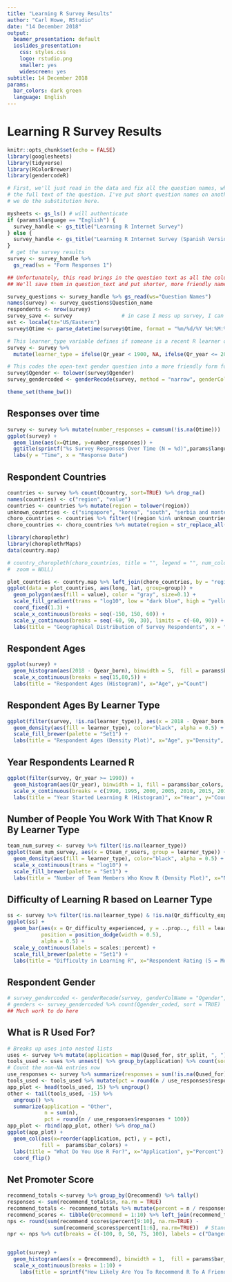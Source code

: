 ```yaml
---
title: "Learning R Survey Results"
author: "Carl Howe, RStudio"
date: "14 December 2018"
output:
  beamer_presentation: default
  ioslides_presentation:
    css: styles.css
    logo: rstudio.png
    smaller: yes
    widescreen: yes
subtitle: 14 December 2018
params:
  bar_colors: dark green
  language: English
---
```


# Learning R Survey Results

```r

knitr::opts_chunk$set(echo = FALSE)
library(googlesheets)
library(tidyverse)
library(RColorBrewer)
library(gendercodeR)

# First, we'll just read in the data and fix all the question names, which in Google Forms, are literally
# the full text of the question. I've put short question names on another sheet of the results Google Sheet, so
# we do the substitution here.

mysheets <- gs_ls() # will authenticate
if (params$language == "English") {
  survey_handle <- gs_title("Learning R Internet Survey")
} else {
  survey_handle <- gs_title("Learning R Internet Survey (Spanish Version)")
}
 # get the survey results
survey <- survey_handle %>%
  gs_read(ws = "Form Responses 1")

## Unfortunately, this read brings in the question text as all the column names. That's not good.
## We'll save them in question_text and put shorter, more friendly names in instead.

survey_questions <- survey_handle %>% gs_read(ws="Question Names")
names(survey) <- survey_questions$Question_name
respondents <- nrow(survey)
survey_save <- survey                # in case I mess up survey, I can check it against this
est <- locale(tz="US/Eastern")
survey$Qtime <- parse_datetime(survey$Qtime, format = "%m/%d/%Y %H:%M:%S", locale=est)

# This learner_type variable defines if someone is a recent R learner or not for faceting
survey <- survey %>% 
  mutate(learner_type = ifelse(Qr_year < 1900, NA, ifelse(Qr_year <= 2016, "Early Learner", "Recent Learner")))

# This codes the open-text gender question into a more friendly form for analysis
survey$Qgender <- tolower(survey$Qgender)
survey_gendercoded <- genderRecode(survey, method = "narrow", genderColName = "Qgender", outputColName = "Qgender_coded")

theme_set(theme_bw())

```

## Responses over time

```r
survey <- survey %>% mutate(number_responses = cumsum(!is.na(Qtime)))
ggplot(survey) + 
  geom_line(aes(x=Qtime, y=number_responses)) + 
  ggtitle(sprintf("%s Survey Responses Over Time (N = %d)",params$language, respondents)) + 
  labs(y = "Time", x = "Response Date")

```


## Respondent Countries

```r
countries <- survey %>% count(Qcountry, sort=TRUE) %>% drop_na()
names(countries) <- c("region", "value")
countries <- countries %>% mutate(region = tolower(region))
unknown_countries <- c("singapore", "korea", "south", "serbia and montenegro", "hong kong", "andorra", "bahrain", "christmas island", "macau", "mauritius", "puerto rico", "tanzania")
choro_countries <- countries %>% filter(!(region %in% unknown_countries))
choro_countries <- choro_countries %>% mutate(region = str_replace_all(region, "korea, south", "south korea"))

library(choroplethr)
library(choroplethrMaps)
data(country.map)

# country_choropleth(choro_countries, title = "", legend = "", num_colors = 8,
#  zoom = NULL)

plot_countries <- country.map %>% left_join(choro_countries, by = "region")
ggplot(data = plot_countries, aes(long, lat, group=group)) + 
  geom_polygon(aes(fill = value), color = "gray", size=0.1) +
  scale_fill_gradient(trans = "log10", low = "dark blue", high = "yellow") +
  coord_fixed(1.3) +
  scale_x_continuous(breaks = seq(-150, 150, 60)) +
  scale_y_continuous(breaks = seq(-60, 90, 30), limits = c(-60, 90)) +
  labs(title = "Geographical Distribution of Survey Respondents", x = "", y = "", fill = "Responses")
```
## Respondent Ages

```r

ggplot(survey) +
  geom_histogram(aes(2018 - Qyear_born), binwidth = 5,  fill = params$bar_colors, color="black") +
  scale_x_continuous(breaks = seq(15,80,5)) +
  labs(title = "Respondent Ages (Histogram)", x="Age", y="Count")
```

## Respondent Ages By Learner Type

```r

ggplot(filter(survey, !is.na(learner_type)), aes(x = 2018 - Qyear_born, group = learner_type)) +
  geom_density(aes(fill = learner_type), color="black", alpha = 0.5) +
  scale_fill_brewer(palette = "Set1") +
  labs(title = "Respondent Ages (Density Plot)", x="Age", y="Density", fill = "Learner Type")
```

## Year Respondents Learned R

```r

ggplot(filter(survey, Qr_year >= 1990)) +
  geom_histogram(aes(Qr_year), binwidth = 1, fill = params$bar_colors, color="black") +
  scale_x_continuous(breaks = c(1990, 1995, 2000, 2005, 2010, 2015, 2018)) +
  labs(title = "Year Started Learning R (Histogram)", x="Year", y="Count")
```


## Number of People You Work With That Know R By Learner Type

```r
team_num_survey <- survey %>% filter(!is.na(learner_type))
ggplot(team_num_survey, aes(x = Qteam_r_users, group = learner_type)) +
  geom_density(aes(fill = learner_type), color="black", alpha = 0.5) +
  scale_x_continuous(trans = "log10") +
  scale_fill_brewer(palette = "Set1") +
  labs(title = "Number of Team Members Who Know R (Density Plot)", x="Number", y="Density", fill = "Learner Type")
```

## Difficulty of Learning R based on Learner Type

```r

ss <- survey %>% filter(!is.na(learner_type) & !is.na(Qr_difficulty_experienced))
ggplot(ss) +
  geom_bar(aes(x = Qr_difficulty_experienced, y = ..prop.., fill = learner_type, group = learner_type),
           position = position_dodge(width = 0.5),
           alpha = 0.5) +
  scale_y_continuous(labels = scales::percent) +
  scale_fill_brewer(palette = "Set1") +
  labs(title = "Difficulty in Learning R", x="Respondent Rating (5 = Most Difficult)", y="", fill = "Learner Type")
```


## Respondent Gender

```r
# survey_gendercoded <- genderRecode(survey, genderColName = "Qgender", outputColName = "Qgender_coded")
# genders <- survey_gendercoded %>% count(Qgender_coded, sort = TRUE)
## Much work to do here
```

## What is R Used For?

```r
# Breaks up uses into nested lists
uses <- survey %>% mutate(application = map(Qused_for, str_split, ", ")) %>% unnest()
tools_used <- uses %>% unnest() %>% group_by(application) %>% count(sort=TRUE)
# Count the non-NA entries now
use_responses <- survey %>% summarize(responses = sum(!is.na(Qused_for)))
tools_used <- tools_used %>% mutate(pct = round(n / use_responses$responses * 100)) %>% arrange(desc(pct))
app_plot <- head(tools_used, 15) %>% ungroup()
other <- tail(tools_used, -15) %>% 
  ungroup() %>% 
  summarize(application = "Other", 
            n = sum(n), 
            pct = round(n / use_responses$responses * 100))
app_plot <- rbind(app_plot, other) %>% drop_na()
ggplot(app_plot) +
  geom_col(aes(x=reorder(application, pct), y = pct),
           fill =  params$bar_colors) +
  labs(title = "What Do You Use R For?", x="Application", y="Percent") +
  coord_flip()

```
## Net Promoter Score

```r
recommend_totals <-survey %>% group_by(Qrecommend) %>% tally()
responses <- sum(recommend_totals$n, na.rm = TRUE)
recommend_totals <- recommend_totals %>% mutate(percent = n / responses * 100)
recommend_scores <- tibble(Qrecommend = 1:10) %>% left_join(recommend_totals, by = "Qrecommend")
nps <- round(sum(recommend_scores$percent[9:10], na.rm=TRUE) - 
               sum(recommend_scores$percent[1:6], na.rm=TRUE))  # Standard NPS formula (see Wikipedia)
npr <- nps %>% cut(breaks = c(-100, 0, 50, 75, 100), labels = c("Dangerous", "Good", "Excellent", "World Class"))


ggplot(survey) +
  geom_histogram(aes(x = Qrecommend), binwidth = 1,  fill = params$bar_colors, color="black") +
  scale_x_continuous(breaks = 1:10) +
    labs(title = sprintf("How Likely Are You To Recommend R To A Friend Or Colleague?\nNet Promoter Score = %s,        Rating: %s", nps, npr), x="Score", y="Count")
```

